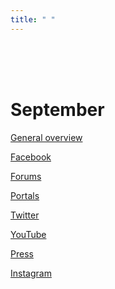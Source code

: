 ```yaml
---
title: " "
---
```


<br>
<br>
<br>


# **September**


[General overview](https://raw.githack.com/lusiki/Xiaomi/main/9September/General.html)

[Facebook](https://raw.githack.com/lusiki/Xiaomi/main/9September/Facebook.html)

[Forums](https://raw.githack.com/lusiki/Xiaomi/main/9September/Forums.html#1)

[Portals](https://raw.githack.com/lusiki/Xiaomi/main/9September/Portals.html#1)

[Twitter](https://raw.githack.com/lusiki/Xiaomi/main/9September/Twitter.html#1)

[YouTube](https://raw.githack.com/lusiki/Xiaomi/main/9September/YouTube.html#1)

[Press](https://raw.githack.com/lusiki/Xiaomi/main/9September/Press.html#1)

[Instagram](https://raw.githack.com/lusiki/Xiaomi/main/9September/Instagram.html#1)
